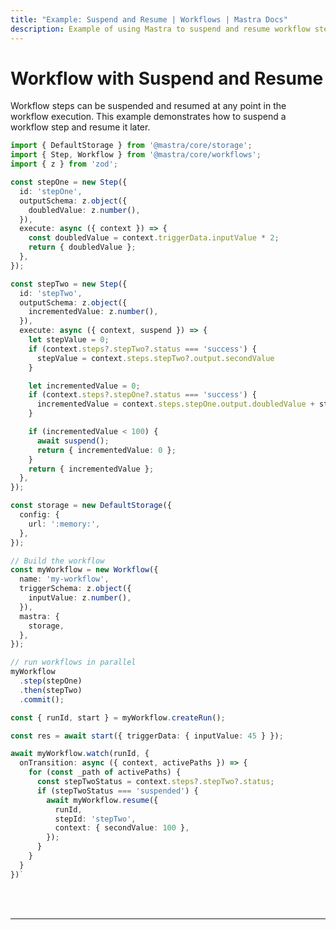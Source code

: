 ```yaml
---
title: "Example: Suspend and Resume | Workflows | Mastra Docs"
description: Example of using Mastra to suspend and resume workflow steps during execution.
---
```



# Workflow with Suspend and Resume

Workflow steps can be suspended and resumed at any point in the workflow execution. This example demonstrates how to suspend a workflow step and resume it later.

```ts showLineNumbers copy
import { DefaultStorage } from '@mastra/core/storage';
import { Step, Workflow } from '@mastra/core/workflows';
import { z } from 'zod';

const stepOne = new Step({
  id: 'stepOne',
  outputSchema: z.object({
    doubledValue: z.number(),
  }),
  execute: async ({ context }) => {
    const doubledValue = context.triggerData.inputValue * 2;
    return { doubledValue };
  },
});

const stepTwo = new Step({
  id: 'stepTwo',
  outputSchema: z.object({
    incrementedValue: z.number(),
  }),
  execute: async ({ context, suspend }) => {
    let stepValue = 0;
    if (context.steps?.stepTwo?.status === 'success') {
      stepValue = context.steps.stepTwo?.output.secondValue
    }

    let incrementedValue = 0;
    if (context.steps?.stepOne?.status === 'success') {
      incrementedValue = context.steps.stepOne.output.doubledValue + stepValue
    }

    if (incrementedValue < 100) {
      await suspend();
      return { incrementedValue: 0 };
    }
    return { incrementedValue };
  },
});

const storage = new DefaultStorage({
  config: {
    url: ':memory:',
  },
});

// Build the workflow
const myWorkflow = new Workflow({
  name: 'my-workflow',
  triggerSchema: z.object({
    inputValue: z.number(),
  }),
  mastra: {
    storage,
  },
});

// run workflows in parallel
myWorkflow
  .step(stepOne)
  .then(stepTwo)
  .commit();

const { runId, start } = myWorkflow.createRun();

const res = await start({ triggerData: { inputValue: 45 } });

await myWorkflow.watch(runId, {
  onTransition: async ({ context, activePaths }) => {
    for (const _path of activePaths) {
      const stepTwoStatus = context.steps?.stepTwo?.status;
      if (stepTwoStatus === 'suspended') {
        await myWorkflow.resume({
          runId,
          stepId: 'stepTwo',
          context: { secondValue: 100 },
        });
      }
    }
  }
})`
```

<br />
<br />
<hr className="dark:border-[#404040] border-gray-300" />
<br />
<br />
<GithubLink
  link={'https://github.com/mastra-ai/mastra/blob/main/examples/basics/workflows/workflow-with-parallel-steps'}
/>
